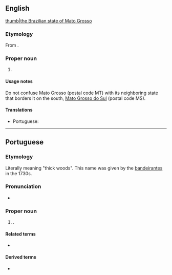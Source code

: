 ==English==
{{wikipedia}}
[[file:Brazil State MatoGrosso.svg|thumb|the Brazilian state of Mato Grosso]]

===Etymology===
From {{bor|en|pt|Mato Grosso}}.

===Proper noun===
{{head|en|proper noun|head={{l|pt|mato|Mato}} {{l|pt|grosso|Grosso}}}}

# {{place|en|state|r/Center-West Region|c/Brazil|capital=Cuiabá}}

====Usage notes====
Do not confuse Mato Grosso (postal code MT) with its neighboring state that borders it on the south, [[Mato Grosso do Sul]] (postal code MS).

====Translations====
{{trans-top|state in central-western Brazil}}
* Portuguese: {{t+|pt|Mato Grosso|m}}
{{trans-mid}}
{{trans-bottom}}

----

==Portuguese==

===Etymology===
Literally meaning "thick woods". This name was given by the [[bandeirante]]s in the 1730s.

===Pronunciation===
{{pt-IPA|Mato Grôsso}}
* {{audio|pt|Pt-br Mato Grosso.ogg|Audio (BR)}}

===Proper noun===
{{pt-proper noun|head=[[mato|Mato]] [[grosso|Grosso]]}}
# {{place|pt|state|macroregion/pt:Central-West Region|c/pt:Brazil|capital=pt:Cuiabá}}.
#: {{syn|pt|MT}} {{gloss|abbreviation}}

====Related terms====
* {{l|pt|mato-grossense}} {{gloss|[[demonym]]}}

====Derived terms====
* {{l|pt|Mato Grosso do Sul}}